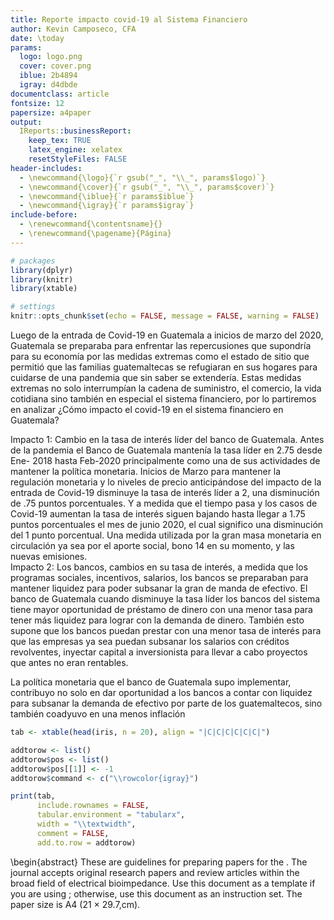 ```yaml
---
title: Reporte impacto covid-19 al Sistema Financiero
author: Kevin Camposeco, CFA 
date: \today
params:
  logo: logo.png
  cover: cover.png
  iblue: 2b4894
  igray: d4dbde
documentclass: article
fontsize: 12
papersize: a4paper
output: 
  IReports::businessReport:
    keep_tex: TRUE
    latex_engine: xelatex
    resetStyleFiles: FALSE
header-includes:
  - \newcommand{\logo}{`r gsub("_", "\\_", params$logo)`}
  - \newcommand{\cover}{`r gsub("_", "\\_", params$cover)`}
  - \newcommand{\iblue}{`r params$iblue`}
  - \newcommand{\igray}{`r params$igray`}
include-before:
  - \renewcommand{\contentsname}{}
  - \renewcommand{\pagename}{Página}
---
```




```r
# packages
library(dplyr)
library(knitr)
library(xtable)

# settings
knitr::opts_chunk$set(echo = FALSE, message = FALSE, warning = FALSE)
```

\maketitle
\tableofcontents
\addcontentsline{toc}{section}{Contents}
\clearpage

\section{Introducción}
Luego de la entrada de Covid-19 en Guatemala a inicios de marzo del 2020, Guatemala se preparaba para enfrentar las repercusiones que supondría para su economía por las medidas extremas como el estado de sitio que permitió que las familias guatemaltecas se refugiaran en sus hogares para cuidarse de una pandemia que sin saber se extendería. Estas medidas extremas no solo interrumpían la cadena de suministro, el comercio, la vida cotidiana sino también en especial el sistema financiero, por lo partiremos en analizar ¿Cómo impacto el covid-19 en el sistema financiero en Guatemala?

\subsection{Desarrollo}
Impacto 1: Cambio en la tasa de interés líder del banco de Guatemala. Antes de la pandemia el Banco de Guatemala mantenía la tasa líder en 2.75 desde Ene- 2018 hasta Feb-2020 principalmente como una de sus actividades de mantener la política monetaria. Inicios de Marzo para mantener la regulación monetaria y lo niveles de precio anticipándose del impacto de la entrada de Covid-19 disminuye la tasa de interés líder a 2, una disminución de .75 puntos porcentuales. Y a medida que el tiempo pasa y los casos de Covid-19 aumentan la tasa de interés siguen bajando hasta llegar a 1.75 puntos porcentuales el mes de junio 2020, el cual significo una disminución del 1 punto porcentual. Una medida utilizada por la gran masa monetaria en circulación ya sea por el aporte social, bono 14 en su momento, y las nuevas emisiones.
\
Impacto 2: Los bancos, cambios en su tasa de interés, a medida que los programas sociales, incentivos, salarios, los bancos se preparaban para mantener liquidez para poder subsanar la gran de manda de efectivo. El banco de Guatemala cuando disminuye la tasa líder los bancos del sistema tiene mayor oportunidad de préstamo de dinero con una menor tasa para tener más liquidez para lograr con la demanda de dinero. También esto supone que los bancos puedan prestar con una menor tasa de interés para que las empresas ya sea puedan subsanar los salarios con créditos revolventes, inyectar capital a inversionista para llevar a cabo proyectos que antes no eran rentables.
 

\section{Conclusión}
La política monetaria que el banco de Guatemala supo implementar, contribuyo no solo en dar oportunidad a los bancos a contar con liquidez para subsanar la demanda de efectivo por parte de los guatemaltecos, sino también coadyuvo en una menos inflación 



```r
tab <- xtable(head(iris, n = 20), align = "|C|C|C|C|C|C|")

addtorow <- list()
addtorow$pos <- list()
addtorow$pos[[1]] <- -1
addtorow$command <- c("\\rowcolor{igray}")

print(tab,
      include.rownames = FALSE,
      tabular.environment = "tabularx",
      width = "\\textwidth",
      comment = FALSE,
      add.to.row = addtorow)
```

\begin{abstract}
These are guidelines for preparing papers for the \emph{Journal of
Electrical Bioimpedance}. The journal accepts original research
papers and review articles within the broad field of electrical
bioimpedance. Use this document as a template if you are using
\LaTeX; otherwise, use this document as an
instruction set. The paper size is A4 (21 × 29.7\,cm).



